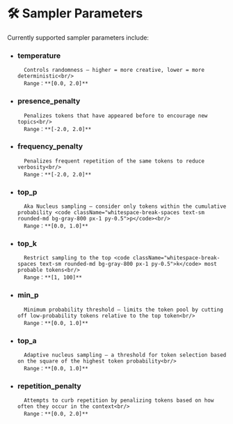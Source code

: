 # 🛠️ Sampler Parameters

Currently supported sampler parameters include:

- ### temperature
        Controls randomness — higher = more creative, lower = more deterministic<br/>
        Range：**[0.0, 2.0]**

- ### presence_penalty
        Penalizes tokens that have appeared before to encourage new topics<br/>
        Range：**[-2.0, 2.0]**

- ### frequency_penalty
        Penalizes frequent repetition of the same tokens to reduce verbosity<br/>
        Range：**[-2.0, 2.0]**

- ### top_p
        Aka Nucleus sampling — consider only tokens within the cumulative probability <code className="whitespace-break-spaces text-sm rounded-md bg-gray-800 px-1 py-0.5">p</code><br/>
        Range：**[0.0, 1.0]**

- ### top_k
        Restrict sampling to the top <code className="whitespace-break-spaces text-sm rounded-md bg-gray-800 px-1 py-0.5">k</code> most probable tokens<br/>
        Range：**[1, 100]**

- ### min_p
        Minimum probability threshold — limits the token pool by cutting off low-probability tokens relative to the top token<br/>
        Range：**[0.0, 1.0]**

- ### top_a
        Adaptive nucleus sampling — a threshold for token selection based on the square of the highest token probability<br/>
        Range：**[0.0, 1.0]**

- ### repetition_penalty
        Attempts to curb repetition by penalizing tokens based on how often they occur in the context<br/>
        Range：**[0.0, 2.0]**


